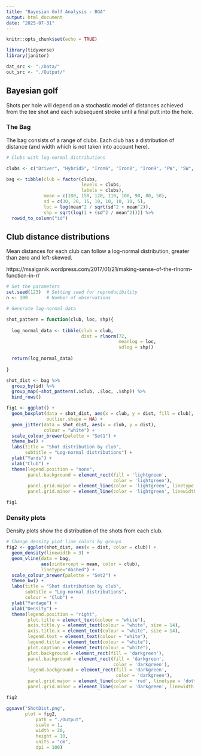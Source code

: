 ```yaml
---
title: "Bayesian Golf Analysis - BGA"
output: html_document
date: "2025-07-31"
---
```


```r
knitr::opts_chunk$set(echo = TRUE)

library(tidyverse)
library(janitor)

dat_src <- "./Data/"
out_src <- "./Output/"

```

##  Bayesian golf

Shots per hole will depend on a stochastic model of distances achieved from the tee shot and each subsequent stroke until a final putt into the hole.

### The Bag

The bag consists of a range of clubs. Each club has a distribution of distance (and width which is not taken into account here).


```r

# Clubs with log-normal distributions

clubs <- c("Driver", "Hybrid5", "Iron6", "Iron8", "Iron9", "PW", "SW", "Putter")

bag <- tibble(club = factor(clubs,
                            levels = clubs,
                            labels = clubs),
              mean = c(180, 150, 120, 110, 100, 90, 80, 50),
              sd = c(30, 20, 15, 10, 10, 10, 10, 5),
              loc = log(mean^2 / sqrt(sd^2 + mean^2)),
              shp = sqrt(log(1 + (sd^2 / mean^2)))) %>%
  rowid_to_column("id")


```

## Club distance distributions

Mean distances for each club can follow a log-normal distribution, greater than zero and left-skewed.

https://msalganik.wordpress.com/2017/01/21/making-sense-of-the-rlnorm-function-in-r/


```r

# Set the parameters
set.seed(123)  # Setting seed for reproducibility
n <- 100       # Number of observations

# Generate log-normal data

shot_pattern = function(club, loc, shp){
  
  log_normal_data <- tibble(club = club,
                            dist = rlnorm(72, 
                                          meanlog = loc, 
                                          sdlog = shp))
  
  return(log_normal_data)
  
}

shot_dist <- bag %>%
  group_by(id) %>%
  group_map(~shot_pattern(.$club, .$loc, .$shp)) %>%
  bind_rows()

```

```r

fig1 <- ggplot() +
  geom_boxplot(data = shot_dist, aes(x = club, y = dist, fill = club),
               outlier.shape = NA) +
  geom_jitter(data = shot_dist, aes(x = club, y = dist),
              colour = "white") +
  scale_colour_brewer(palette = "Set1") +
  theme_bw() +
  labs(title = "Shot distribution by club", 
       subtitle = "Log-normal distributions") +
  ylab("Yards") +
  xlab("Club") + 
  theme(legend.position = "none",
        panel.background = element_rect(fill = 'lightgreen', 
                                        color = 'lightgreen'),
        panel.grid.major = element_line(color = 'lightgreen', linetype = 'dotted'),
        panel.grid.minor = element_line(color = 'lightgreen', linewidth = 2))

fig1

```

### Density plots

Density plots show the distribution of the shots from each club.

```r

# Change density plot line colors by groups
fig2 <- ggplot(shot_dist, aes(x = dist, color = club)) +
  geom_density(linewidth = 3) +
  geom_vline(data = bag, 
             aes(xintercept = mean, color = club),
             linetype="dashed") +
  scale_colour_brewer(palette = "Set2") +
  theme_bw() +
  labs(title = "Shot distribution by club", 
       subtitle = "Log-normal distributions",
       colour = "Club") +
  ylab("Yardage") +
  xlab("Density") + 
  theme(legend.position = "right",
        plot.title = element_text(colour = "white"),
        axis.title.y = element_text(colour = "white", size = 14),
        axis.title.x = element_text(colour = "white", size = 14),
        legend.text = element_text(colour = "white"),
        legend.title = element_text(colour = "white"),
        plot.caption = element_text(colour = "white"),
        plot.background = element_rect(fill = 'darkgreen'), 
        panel.background = element_rect(fill = 'darkgreen', 
                                        color = 'darkgreen'),
        legend.background = element_rect(fill = 'darkgreen', 
                                         color = 'darkgreen'),
        panel.grid.major = element_line(color = 'red', linetype = 'dotted'),
        panel.grid.minor = element_line(color = 'darkgreen', linewidth = 2))

fig2

ggsave("ShotDist.png", 
       plot = fig2,
           path = "./Output",
           scale = 1,
           width = 20,
           height = 10,
           units = "cm",
           dpi = 100)

```

